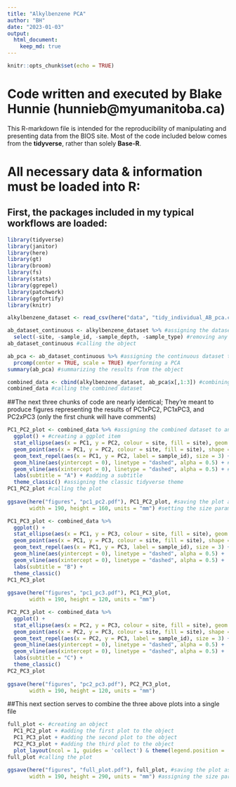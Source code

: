 ```yaml
---
title: "Alkylbenzene PCA"
author: "BH"
date: "2023-01-03"
output: 
  html_document:
    keep_md: true
---
```


```r
knitr::opts_chunk$set(echo = TRUE)
```

# Code written and executed by **Blake Hunnie** (hunnieb@myumanitoba.ca)
This R-markdown file is intended for the reproducibility of manipulating and presenting data from the BIOS site.
Most of the code included below comes from the **tidyverse**, rather than solely **Base-R**.

# All necessary data & information must be loaded into R:
## First, the packages included in my typical workflows are loaded:

```r

library(tidyverse)
library(janitor)
library(here)
library(gt)
library(broom) 
library(fs)
library(stats)
library(ggrepel)
library(patchwork)
library(ggfortify)
library(knitr)

```


```r

alkylbenzene_dataset <- read_csv(here("data", "tidy_individual_AB_pca.csv")) #loading in the csv.file dataset

```


```r

ab_dataset_continuous <- alkylbenzene_dataset %>% #assigning the dataset to an object
  select(-site, -sample_id, -sample_depth, -sample_type) #removing any non-continuous data columns
ab_dataset_continuous #calling the object

```


```r

ab_pca <- ab_dataset_continuous %>% #assigning the continuous dataset to an object
  prcomp(center = TRUE, scale = TRUE) #performing a PCA
summary(ab_pca) #summarizing the results from the object

```


```r

combined_data <- cbind(alkylbenzene_dataset, ab_pca$x[,1:3]) #combining the first 3 columns of the PCA results to the initial table
combined_data #calling the combined dataset

```

##The next three chunks of code are nearly identical; They're meant to produce figures representing the results of PC1xPC2, PC1xPC3, and PC2xPC3 (only the first chunk will have comments)

```r

PC1_PC2_plot <- combined_data %>% #assigning the combined dataset to an object
  ggplot() + #creating a ggplot item
  stat_ellipse(aes(x = PC1, y = PC2, colour = site, fill = site), geom = "polygon", alpha = 0.5) + #creating a 95% confidence interval ellipse
  geom_point(aes(x = PC1, y = PC2, colour = site, fill = site), shape = 21, colour = "black") + #plotting the PC1xPC2 results
  geom_text_repel(aes(x = PC1, y = PC2, label = sample_id), size = 3) + #preventing text from overlapping on the plot
  geom_hline(aes(yintercept = 0), linetype = "dashed", alpha = 0.5) + #creating a dashed horizontal line on y=0
  geom_vline(aes(xintercept = 0), linetype = "dashed", alpha = 0.5) + #creating a dashed vertical line on x=0
  labs(subtitle = "A") + #adding a subtitle
  theme_classic() #assigning the classic tidyverse theme
PC1_PC2_plot #calling the plot
  
ggsave(here("figures", "pc1_pc2.pdf"), PC1_PC2_plot, #saving the plot as a pdf. file
       width = 190, height = 160, units = "mm") #setting the size parameters of the plot

```


```r

PC1_PC3_plot <- combined_data %>%
  ggplot() +
  stat_ellipse(aes(x = PC1, y = PC3, colour = site, fill = site), geom = "polygon", alpha = 0.5) +
  geom_point(aes(x = PC1, y = PC3, colour = site, fill = site), shape = 21, colour = "black") +
  geom_text_repel(aes(x = PC1, y = PC3, label = sample_id), size = 3) +
  geom_hline(aes(yintercept = 0), linetype = "dashed", alpha = 0.5) +
  geom_vline(aes(xintercept = 0), linetype = "dashed", alpha = 0.5) +
  labs(subtitle = "B") +
  theme_classic() 
PC1_PC3_plot
  
ggsave(here("figures", "pc1_pc3.pdf"), PC1_PC3_plot,
       width = 190, height = 120, units = "mm") 

```


```r

PC2_PC3_plot <- combined_data %>%
  ggplot() +
  stat_ellipse(aes(x = PC2, y = PC3, colour = site, fill = site), geom = "polygon", alpha = 0.5) +
  geom_point(aes(x = PC2, y = PC3, colour = site, fill = site), shape = 21, colour = "black") +
  geom_text_repel(aes(x = PC2, y = PC3, label = sample_id), size = 3) +
  geom_hline(aes(yintercept = 0), linetype = "dashed", alpha = 0.5) +
  geom_vline(aes(xintercept = 0), linetype = "dashed", alpha = 0.5) +
  labs(subtitle = "C") +
  theme_classic() 
PC2_PC3_plot
  
ggsave(here("figures", "pc2_pc3.pdf"), PC2_PC3_plot,
       width = 190, height = 120, units = "mm") 

```

##This next section serves to combine the three above plots into a single file

```r

full_plot <- #creating an object
  PC1_PC2_plot + #adding the first plot to the object
  PC1_PC3_plot + #adding the second plot to the object
  PC2_PC3_plot + #adding the third plot to the object
  plot_layout(ncol = 1, guides = 'collect') & theme(legend.position = 'bottom') #assigning the layout of the three plots
full_plot #calling the plot

ggsave(here("figures", "full_plot.pdf"), full_plot, #saving the plot as a pdf. file
       width = 190, height = 290, units = "mm") #assigning the size parameters to the plot


```



